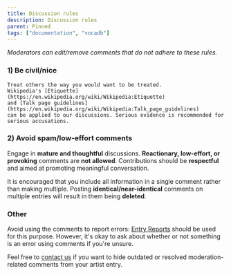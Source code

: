 ---
title: Discussion rules
description: Discussion rules
parent: Pinned
tags: ["documentation", "vocadb"]
---

_Moderators can edit/remove comments that do not adhere to these rules._

### 1) Be civil/nice

    Treat others the way you would want to be treated.
    Wikipedia's [Etiquette](https://en.wikipedia.org/wiki/Wikipedia:Etiquette)
    and [Talk page guidelines](https://en.wikipedia.org/wiki/Wikipedia:Talk_page_guidelines)
    can be applied to our discussions. Serious evidence is recommended for serious accusations.

### 2) Avoid spam/low-effort comments

Engage in **mature and thoughtful** discussions. **Reactionary, low-effort, or provoking** comments are **not allowed**. Contributions should be **respectful** and aimed at promoting meaningful conversation.
 
It is encouraged that you include all information in a single comment rather than making multiple.
Posting **identical/near-identical** comments on multiple entries will result in them being **deleted**.

### Other
Avoid using the comments to report errors: [Entry Reports](/docs/pinned/entry-reports) should be used for this purpose. However, it's okay to ask about whether or not something is an error using comments if you're unsure.

Feel free to [contact us](/docs/footer/contact) if you want to hide outdated or resolved moderation-related comments from your artist entry.